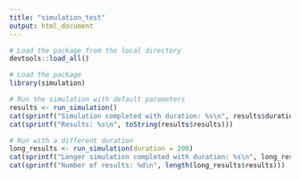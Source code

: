 ```yaml
---
title: "simulation_test"
output: html_document
---
```


```r
# Load the package from the local directory
devtools::load_all()

# Load the package
library(simulation)

# Run the simulation with default parameters
results <- run_simulation()
cat(sprintf("Simulation completed with duration: %s\n", results$duration))
cat(sprintf("Results: %s\n", toString(results$results)))

# Run with a different duration
long_results <- run_simulation(duration = 200)
cat(sprintf("Longer simulation completed with duration: %s\n", long_results$duration))
cat(sprintf("Number of results: %d\n", length(long_results$results)))
```
